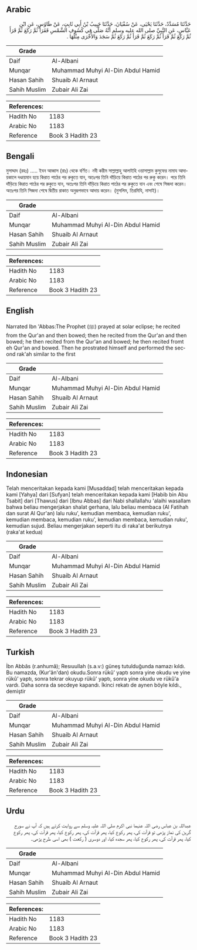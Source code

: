 ## Arabic


<div dir="rtl" lang="ar" style={{fontSize:'larger',backgroundColor:'#f8f9fa',padding:20}}>
حَدَّثَنَا مُسَدَّدٌ، حَدَّثَنَا يَحْيَى، عَنْ سُفْيَانَ، حَدَّثَنَا حَبِيبُ بْنُ أَبِي ثَابِتٍ، عَنْ طَاوُسٍ، عَنِ ابْنِ عَبَّاسٍ، عَنِ النَّبِيِّ صلى الله عليه وسلم أَنَّهُ صَلَّى فِي كُسُوفِ الشَّمْسِ فَقَرَأَ ثُمَّ رَكَعَ ثُمَّ قَرَأَ ثُمَّ رَكَعَ ثُمَّ قَرَأَ ثُمَّ رَكَعَ ثُمَّ قَرَأَ ثُمَّ رَكَعَ ثُمَّ سَجَدَ وَالأُخْرَى مِثْلُهَا ‏.‏
</div>
<div style={{backgroundColor:'#f8f9fa',padding:20, marginBottom: 10}}><table> <thead> <tr> <th>Grade</th> <th></th> </tr> </thead> <tbody> <tr><td>Daif</td><td>Al-Albani</td></tr><tr><td>Munqar</td><td>Muhammad Muhyi Al-Din Abdul Hamid</td></tr><tr><td>Hasan Sahih</td><td>Shuaib Al Arnaut</td></tr><tr><td>Sahih Muslim</td><td>Zubair Ali Zai</td></tr></tbody></table><table> <thead> <tr> <th>References:</th> <th></th> </tr> </thead> <tbody><tr><td>Hadith No</td><td>1183</td></tr><tr><td>Arabic No</td><td>1183</td></tr><tr><td>Reference</td><td>Book 3 Hadith 23</td></tr></tbody></table></div>

## Bengali


<div dir="ltr" lang="bn" style={{fontSize:'larger',backgroundColor:'#f8f9fa',padding:20}}>
মুসাদ্দাদ (রহঃ) ..... ইবন আব্বাস (রাঃ) থেকে বর্ণিত। নবী করীম সাল্লাল্লাহু আলাইহি ওয়াসাল্লাম কুসুফের নামায আদায়কালে দণ্ডায়মান হয়ে কিরাত পাঠের পর রুকুতে যান, অতঃপর তিনি দাঁড়িয়ে কিরাত পাঠের পর রুকু করেন। পরে তিনি দাঁড়িয়ে কিরাত পাঠের পর রুকুতে যান, অতঃপর তিনি দাঁড়িয়ে কিরাত পাঠের পর রুকুতে যান এবং শেষে সিজদা করেন। অতঃপর তিনি সিজদা শেষে দ্বিতীয় রাকাত অনুরূপভাবে আদায় করেন। (মুসলিম, তিরমিযি, নাসাই)।
</div>
<div style={{backgroundColor:'#f8f9fa',padding:20, marginBottom: 10}}><table> <thead> <tr> <th>Grade</th> <th></th> </tr> </thead> <tbody> <tr><td>Daif</td><td>Al-Albani</td></tr><tr><td>Munqar</td><td>Muhammad Muhyi Al-Din Abdul Hamid</td></tr><tr><td>Hasan Sahih</td><td>Shuaib Al Arnaut</td></tr><tr><td>Sahih Muslim</td><td>Zubair Ali Zai</td></tr></tbody></table><table> <thead> <tr> <th>References:</th> <th></th> </tr> </thead> <tbody><tr><td>Hadith No</td><td>1183</td></tr><tr><td>Arabic No</td><td>1183</td></tr><tr><td>Reference</td><td>Book 3 Hadith 23</td></tr></tbody></table></div>

## English


<div dir="ltr" lang="en" style={{fontSize:'larger',backgroundColor:'#f8f9fa',padding:20}}>
Narrated Ibn 'Abbas:The Prophet (ﷺ) prayed at solar eclipse; he recited from the Qur'an and then bowed; then he recited from the Qur'an and then bowed; he then recited from the Qur'an and bowed; he then recited fromt eh Qur'an and bowed. Then he prostrated himself and performed the second rak'ah similar to the first
</div>
<div style={{backgroundColor:'#f8f9fa',padding:20, marginBottom: 10}}><table> <thead> <tr> <th>Grade</th> <th></th> </tr> </thead> <tbody> <tr><td>Daif</td><td>Al-Albani</td></tr><tr><td>Munqar</td><td>Muhammad Muhyi Al-Din Abdul Hamid</td></tr><tr><td>Hasan Sahih</td><td>Shuaib Al Arnaut</td></tr><tr><td>Sahih Muslim</td><td>Zubair Ali Zai</td></tr></tbody></table><table> <thead> <tr> <th>References:</th> <th></th> </tr> </thead> <tbody><tr><td>Hadith No</td><td>1183</td></tr><tr><td>Arabic No</td><td>1183</td></tr><tr><td>Reference</td><td>Book 3 Hadith 23</td></tr></tbody></table></div>

## Indonesian


<div dir="ltr" lang="id" style={{fontSize:'larger',backgroundColor:'#f8f9fa',padding:20}}>
Telah menceritakan kepada kami [Musaddad] telah menceritakan kepada kami [Yahya] dari [Sufyan] telah menceritakan kepada kami [Habib bin Abu Tsabit] dari [Thawus] dari [Ibnu Abbas] dari Nabi shallallahu 'alaihi wasallam bahwa beliau mengerjakan shalat gerhana, lalu beliau membaca (Al Fatihah dan surat Al Qur'an) lalu ruku', kemudian membaca, kemudian ruku', kemudian membaca, kemudian ruku', kemudian membaca, kemudian ruku', kemudian sujud. Beliau mengerjakan seperti itu di raka'at berikutnya (raka'at kedua)
</div>
<div style={{backgroundColor:'#f8f9fa',padding:20, marginBottom: 10}}><table> <thead> <tr> <th>Grade</th> <th></th> </tr> </thead> <tbody> <tr><td>Daif</td><td>Al-Albani</td></tr><tr><td>Munqar</td><td>Muhammad Muhyi Al-Din Abdul Hamid</td></tr><tr><td>Hasan Sahih</td><td>Shuaib Al Arnaut</td></tr><tr><td>Sahih Muslim</td><td>Zubair Ali Zai</td></tr></tbody></table><table> <thead> <tr> <th>References:</th> <th></th> </tr> </thead> <tbody><tr><td>Hadith No</td><td>1183</td></tr><tr><td>Arabic No</td><td>1183</td></tr><tr><td>Reference</td><td>Book 3 Hadith 23</td></tr></tbody></table></div>

## Turkish


<div dir="ltr" lang="tr" style={{fontSize:'larger',backgroundColor:'#f8f9fa',padding:20}}>
İbn Abbâs (r.anhumâ); Resıuullah (s.a.v:) güneş tutulduğunda namazı kıldı. Bu namazda, (Kur'ân'dan) okudu.Sonra rükû' yaptı sonra yine okudu ve yine rükû’ yaptı, sonra tekrar okuyup rükû' yaptı, sonra yine okudu ve rükû'a vardı. Daha sonra da secdeye kapandı. İkinci rekatı de aynen böyle kıldı., demiştir
</div>
<div style={{backgroundColor:'#f8f9fa',padding:20, marginBottom: 10}}><table> <thead> <tr> <th>Grade</th> <th></th> </tr> </thead> <tbody> <tr><td>Daif</td><td>Al-Albani</td></tr><tr><td>Munqar</td><td>Muhammad Muhyi Al-Din Abdul Hamid</td></tr><tr><td>Hasan Sahih</td><td>Shuaib Al Arnaut</td></tr><tr><td>Sahih Muslim</td><td>Zubair Ali Zai</td></tr></tbody></table><table> <thead> <tr> <th>References:</th> <th></th> </tr> </thead> <tbody><tr><td>Hadith No</td><td>1183</td></tr><tr><td>Arabic No</td><td>1183</td></tr><tr><td>Reference</td><td>Book 3 Hadith 23</td></tr></tbody></table></div>

## Urdu


<div dir="rtl" lang="ur" style={{fontSize:'larger',backgroundColor:'#f8f9fa',padding:20}}>
عبداللہ بن عباس رضی اللہ عنہما نبی اکرم صلی اللہ علیہ وسلم سے روایت کرتے ہیں کہ آپ نے سورج گرہن کی نماز پڑھی تو قرآت کی، پھر رکوع کیا، پھر قرآت کی، پھر رکوع کیا، پھر قرآت کی، پھر رکوع کیا، پھر قرآت کی، پھر رکوع کیا، پھر سجدہ کیا، اور دوسری ( رکعت ) بھی اسی طرح پڑھی۔
</div>
<div style={{backgroundColor:'#f8f9fa',padding:20, marginBottom: 10}}><table> <thead> <tr> <th>Grade</th> <th></th> </tr> </thead> <tbody> <tr><td>Daif</td><td>Al-Albani</td></tr><tr><td>Munqar</td><td>Muhammad Muhyi Al-Din Abdul Hamid</td></tr><tr><td>Hasan Sahih</td><td>Shuaib Al Arnaut</td></tr><tr><td>Sahih Muslim</td><td>Zubair Ali Zai</td></tr></tbody></table><table> <thead> <tr> <th>References:</th> <th></th> </tr> </thead> <tbody><tr><td>Hadith No</td><td>1183</td></tr><tr><td>Arabic No</td><td>1183</td></tr><tr><td>Reference</td><td>Book 3 Hadith 23</td></tr></tbody></table></div>